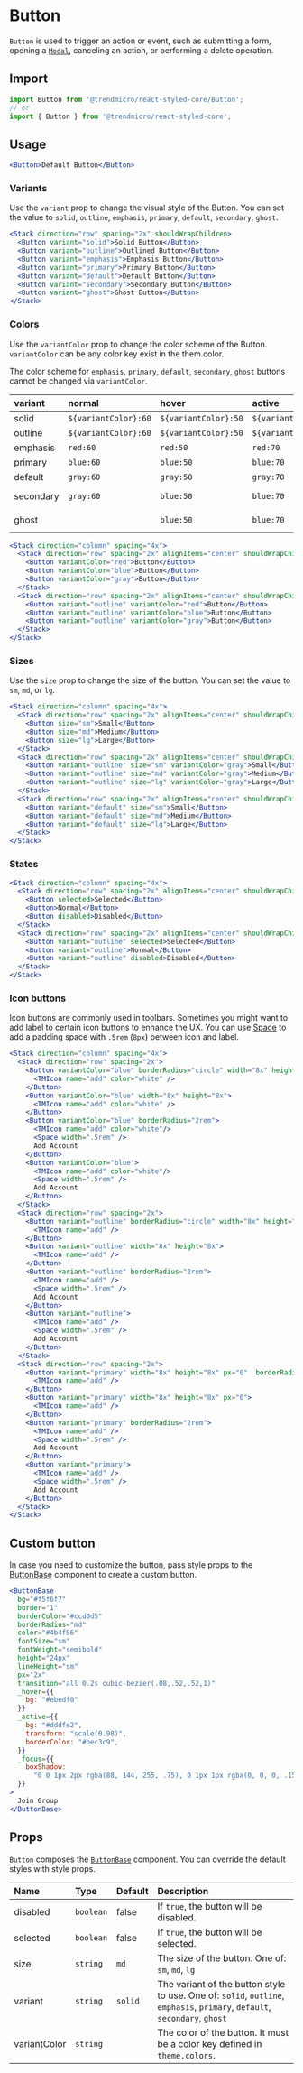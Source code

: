 # Button

`Button` is used to trigger an action or event, such as submitting a form, opening a [`Modal`](./modal), canceling an action, or performing a delete operation.

## Import

```js
import Button from '@trendmicro/react-styled-core/Button';
// or
import { Button } from '@trendmicro/react-styled-core';
```

## Usage

```jsx
<Button>Default Button</Button>
```

### Variants

Use the `variant` prop to change the visual style of the Button. You can set the value to `solid`, `outline`, `emphasis`, `primary`, `default`, `secondary`, `ghost`.

```jsx
<Stack direction="row" spacing="2x" shouldWrapChildren>
  <Button variant="solid">Solid Button</Button>
  <Button variant="outline">Outlined Button</Button>
  <Button variant="emphasis">Emphasis Button</Button>
  <Button variant="primary">Primary Button</Button>
  <Button variant="default">Default Button</Button>
  <Button variant="secondary">Secondary Button</Button>
  <Button variant="ghost">Ghost Button</Button>
</Stack>
```

### Colors

Use the `variantColor` prop to change the color scheme of the Button. `variantColor` can be any color key exist in the them.color.

The color scheme for `emphasis`, `primary`, `default`, `secondary`, `ghost` buttons cannot be changed via `variantColor`.

| variant | normal | hover | active | focus | disabled | font color |
| :------ | :----- | :---- | :----- | :---- | :------- | :--------- |
| solid | `${variantColor}:60` | `${variantColor}:50` | `${variantColor}:70` | `blud:40` | `gray:60` | `white` |
| outline | `${variantColor}:60` | `${variantColor}:50` | `${variantColor}:50` | `blue:60` | `gray:60` | `${variantColor}:40` |
| emphasis | `red:60` | `red:50` | `red:70` | `blue:60` | `gray:60` | `white` |
| primary | `blue:60` | `blue:50` | `blue:70` | `blue:60` | `gray:60` | `white` |
| default | `gray:60` | `gray:50` | `gray:70` | `blue:60` | `gray:60` | `white` |
| secondary | `gray:60` | `blue:50` | `blue:70` | `blue:60` | `gray:60` | `white`/`black`, `blue:40` |
| ghost | | `blue:50` | `blue:70` | `blue:60` | `gray:60` | `white`/`black`, `blue:40` |

```jsx
<Stack direction="column" spacing="4x">
  <Stack direction="row" spacing="2x" alignItems="center" shouldWrapChildren>
    <Button variantColor="red">Button</Button>
    <Button variantColor="blue">Button</Button>
    <Button variantColor="gray">Button</Button>
  </Stack>
  <Stack direction="row" spacing="2x" alignItems="center" shouldWrapChildren>
    <Button variant="outline" variantColor="red">Button</Button>
    <Button variant="outline" variantColor="blue">Button</Button>
    <Button variant="outline" variantColor="gray">Button</Button>
  </Stack>
</Stack>
```

### Sizes

Use the `size` prop to change the size of the button. You can set the value to `sm`, `md`, or `lg`.

```jsx
<Stack direction="column" spacing="4x">
  <Stack direction="row" spacing="2x" alignItems="center" shouldWrapChildren>
    <Button size="sm">Small</Button>
    <Button size="md">Medium</Button>
    <Button size="lg">Large</Button>
  </Stack>
  <Stack direction="row" spacing="2x" alignItems="center" shouldWrapChildren>
    <Button variant="outline" size="sm" variantColor="gray">Small</Button>
    <Button variant="outline" size="md" variantColor="gray">Medium</Button>
    <Button variant="outline" size="lg" variantColor="gray">Large</Button>
  </Stack>
  <Stack direction="row" spacing="2x" alignItems="center" shouldWrapChildren>
    <Button variant="default" size="sm">Small</Button>
    <Button variant="default" size="md">Medium</Button>
    <Button variant="default" size="lg">Large</Button>
  </Stack>
</Stack>
```

### States

```jsx
<Stack direction="column" spacing="4x">
  <Stack direction="row" spacing="2x" alignItems="center" shouldWrapChildren>
    <Button selected>Selected</Button>
    <Button>Normal</Button>
    <Button disabled>Disabled</Button>
  </Stack>
  <Stack direction="row" spacing="2x" alignItems="center" shouldWrapChildren>
    <Button variant="outline" selected>Selected</Button>
    <Button variant="outline">Normal</Button>
    <Button variant="outline" disabled>Disabled</Button>
  </Stack>
</Stack>
```

### Icon buttons

Icon buttons are commonly used in toolbars. Sometimes you might want to add label to certain icon buttons to enhance the UX. You can use [Space](./space) to add a padding space with `.5rem` (`8px`) between icon and label.

```jsx
<Stack direction="column" spacing="4x">
  <Stack direction="row" spacing="2x">
    <Button variantColor="blue" borderRadius="circle" width="8x" height="8x">
      <TMIcon name="add" color="white" />
    </Button>
    <Button variantColor="blue" width="8x" height="8x">
      <TMIcon name="add" color="white" />
    </Button>
    <Button variantColor="blue" borderRadius="2rem">
      <TMIcon name="add" color="white"/>
      <Space width=".5rem" />
      Add Account
    </Button>
    <Button variantColor="blue">
      <TMIcon name="add" color="white"/>
      <Space width=".5rem" />
      Add Account
    </Button>
  </Stack>
  <Stack direction="row" spacing="2x">
    <Button variant="outline" borderRadius="circle" width="8x" height="8x">
      <TMIcon name="add" />
    </Button>
    <Button variant="outline" width="8x" height="8x">
      <TMIcon name="add" />
    </Button>
    <Button variant="outline" borderRadius="2rem">
      <TMIcon name="add" />
      <Space width=".5rem" />
      Add Account
    </Button>
    <Button variant="outline">
      <TMIcon name="add" />
      <Space width=".5rem" />
      Add Account
    </Button>
  </Stack>
  <Stack direction="row" spacing="2x">
    <Button variant="primary" width="8x" height="8x" px="0"  borderRadius="circle">
      <TMIcon name="add" />
    </Button>
    <Button variant="primary" width="8x" height="8x" px="0">
      <TMIcon name="add" />
    </Button>
    <Button variant="primary" borderRadius="2rem">
      <TMIcon name="add" />
      <Space width=".5rem" />
      Add Account
    </Button>
    <Button variant="primary">
      <TMIcon name="add" />
      <Space width=".5rem" />
      Add Account
    </Button>
  </Stack>
</Stack>
```

## Custom button

In case you need to customize the button, pass style props to the [ButtonBase](./buttonbase) component to create a custom button.

```jsx
<ButtonBase
  bg="#f5f6f7"
  border="1"
  borderColor="#ccd0d5"
  borderRadius="md"
  color="#4b4f56"
  fontSize="sm"
  fontWeight="semibold"
  height="24px"
  lineHeight="sm"
  px="2x"
  transition="all 0.2s cubic-bezier(.08,.52,.52,1)"
  _hover={{
    bg: "#ebedf0"
  }}
  _active={{
    bg: "#dddfe2",
    transform: "scale(0.98)",
    borderColor: "#bec3c9",
  }}
  _focus={{
    boxShadow:
      "0 0 1px 2px rgba(88, 144, 255, .75), 0 1px 1px rgba(0, 0, 0, .15)",
  }}
>
  Join Group
</ButtonBase>
```

## Props

`Button` composes the [`ButtonBase`](./buttonbase) component. You can override the default styles with style props.

| Name | Type | Default | Description |
| :--- | :--- | :------ | :---------- |
| disabled | `boolean` | false | If `true`, the button will be disabled. |
| selected | `boolean` | false | If `true`, the button will be selected. |
| size | `string` | `md` | The size of the button. One of: `sm`, `md`, `lg` |
| variant | `string` | `solid` | The variant of the button style to use. One of: `solid`, `outline`, `emphasis`, `primary`, `default`, `secondary`, `ghost` |
| variantColor | `string` | | The color of the button. It must be a color key defined in `theme.colors`. |

